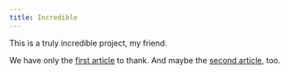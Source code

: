 ```yaml
---
title: Incredible
---
```


This is a truly incredible project, my friend.

We have only the [first article](/articles/article-one) to thank. And maybe the [second article](/articles/article-two), too.